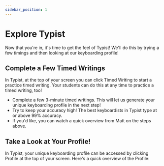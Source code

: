 ```yaml
---
sidebar_position: 1
---
```


# Explore Typist

Now that you're in, it's time to get the feel of Typist! We'll do this by trying a few timings and then looking at our keyboarding profile!

## Complete a Few Timed Writings

In Typist, at the top of your screen you can click Timed Writing to start a practice timed writing. Your students can do this at any time to practice a timed writing, too!

- Complete a few 3-minute timed writings. This will let us generate your unique keyboarding profile in the next step!
- Try to keep your accuracy high! The best keyboardists in Typist type at or above 99% accuracy.
- If you'd like, you can watch a quick overview from Matt on the steps above.

## Take a Look at Your Profile!

In Typist, your unique keyboarding profile can be accessed by clicking Profile at the top of your screen. Here's a quick overview of the Profile:
